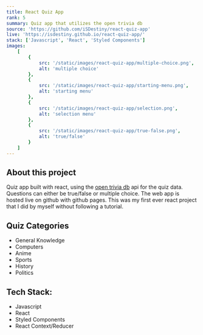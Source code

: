 ```yaml
---
title: React Quiz App
rank: 5
summary: Quiz app that utilizes the open trivia db
source: 'https://github.com/iSDestiny/react-quiz-app'
live: 'https://isdestiny.github.io/react-quiz-app/'
stack: ['Javascript', 'React', 'Styled Components']
images:
    [
        {
            src: '/static/images/react-quiz-app/multiple-choice.png',
            alt: 'multiple choice'
        },
        {
            src: '/static/images/react-quiz-app/starting-menu.png',
            alt: 'starting menu'
        },
        {
            src: '/static/images/react-quiz-app/selection.png',
            alt: 'selection menu'
        },
        {
            src: '/static/images/react-quiz-app/true-false.png',
            alt: 'true/false'
        }
    ]
---
```


## About this project

Quiz app built with react, using the [open trivia db](https://opentdb.com/) api for the quiz data. Questions can either
be true/false or multiple choice. The web app is hosted live on github with github pages. This was my first ever react project
that I did by myself without following a tutorial.

## Quiz Categories

-   General Knowledge
-   Computers
-   Anime
-   Sports
-   History
-   Politics

## Tech Stack:

-   Javascript
-   React
-   Styled Components
-   React Context/Reducer
